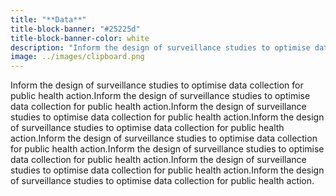 ```yaml
---
title: "**Data**"
title-block-banner: "#25225d"
title-block-banner-color: white
description: "Inform the design of surveillance studies to optimise data collection for public health action."
image: ../images/clipboard.png
---
```



Inform the design of surveillance studies to optimise data collection for public health action.Inform the design of surveillance studies to optimise data collection for public health action.Inform the design of surveillance studies to optimise data collection for public health action.Inform the design of surveillance studies to optimise data collection for public health action.Inform the design of surveillance studies to optimise data collection for public health action.Inform the design of surveillance studies to optimise data collection for public health action.Inform the design of surveillance studies to optimise data collection for public health action.Inform the design of surveillance studies to optimise data collection for public health action.